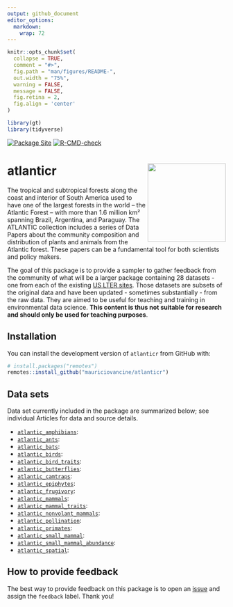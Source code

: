 ```yaml
---
output: github_document
editor_options: 
  markdown: 
    wrap: 72
---
```


```r
knitr::opts_chunk$set(
  collapse = TRUE,
  comment = "#>",
  fig.path = "man/figures/README-",
  out.width = "75%",
  warning = FALSE,
  message = FALSE,
  fig.retina = 2,
  fig.align = 'center'
)

library(gt)
library(tidyverse)
```

<!-- badges: start -->

[![Package
Site](https://github.com/mauriciovancine/atlanticr/workflows/pkgdown/badge.svg)](https://github.com/mauriciovancine/atlanticr/actions)
[![R-CMD-check](https://github.com/mauriciovancine/atlanticr/workflows/R-CMD-check/badge.svg)](https://github.com/mauriciovancine/atlanticr/actions)

<!-- badges: end -->

# atlanticr <a href='https://lter.github.io/atlanticr/'><img src="hexagon/logo.png" id="home_logo" align="right" height="180"/></a>

The tropical and subtropical forests along the coast and interior of South America 
used to have one of the largest forests in the world – the Atlantic Forest – with 
more than 1.6 million km² spanning Brazil, Argentina, and Paraguay. The ATLANTIC 
collection includes a series of Data Papers about the community composition and 
distribution of plants and animals from the Atlantic forest. These papers can be 
a fundamental tool for both scientists and policy makers.

The goal of this package is to provide a sampler to gather feedback from
the community of what will be a larger package containing 28 datasets -
one from each of the existing [US LTER
sites](https://lternet.edu/site/). Those datasets are subsets of the
original data and have been updated - sometimes substantially - from the
raw data. They are aimed to be useful for teaching and training in
environmental data science. **This content is thus not suitable for
research and should only be used for teaching purposes**.

## Installation

You can install the development version of `atlanticr` from
GitHub with:

``` r
# install.packages("remotes")
remotes::install_github("mauriciovancine/atlanticr")
```
 
## Data sets

Data set currently included in the package are summarized below;
see individual Articles for data and source details.

- [`atlantic_amphibians`](https://mauriciovancine.github.io/atlanticr/reference/atlantic_amphibians.html):
- [`atlantic_ants`](https://mauriciovancine.github.io/atlanticr/reference/atlantic_ants.html):
- [`atlantic_bats`](https://mauriciovancine.github.io/atlanticr/reference/atlantic_bats.html):
- [`atlantic_birds`](https://mauriciovancine.github.io/atlanticr/reference/atlantic_birds.html):
- [`atlantic_bird_traits`](https://mauriciovancine.github.io/atlanticr/reference/atlantic_bird_traits.html):
- [`atlantic_butterflies`](https://mauriciovancine.github.io/atlanticr/reference/atlantic_butterflies.html):
- [`atlantic_camtraps`](https://mauriciovancine.github.io/atlanticr/reference/atlantic_camtraps.html):
- [`atlantic_epiphytes`](https://mauriciovancine.github.io/atlanticr/reference/atlantic_epiphytes.html):
- [`atlantic_frugivory`](https://mauriciovancine.github.io/atlanticr/reference/atlantic_frugivory.html):
- [`atlantic_mammals`](https://mauriciovancine.github.io/atlanticr/reference/atlantic_mammals.html):
- [`atlantic_mammal_traits`](https://mauriciovancine.github.io/atlanticr/reference/atlantic_mammal_traits.html):
- [`atlantic_nonvolant_mammals`](https://mauriciovancine.github.io/atlanticr/reference/atlantic_nonvolant_mammals.html):
- [`atlantic_pollination`](https://mauriciovancine.github.io/atlanticr/reference/atlantic_pollination.html):
- [`atlantic_primates`](https://mauriciovancine.github.io/atlanticr/reference/atlantic_primates.html):
- [`atlantic_small_mammal`](https://mauriciovancine.github.io/atlanticr/reference/atlantic_small_mammal.html):
- [`atlantic_small_mammal_abundance`](https://mauriciovancine.github.io/atlanticr/reference/atlantic_small_mammal_abundance.html):
- [`atlantic_spatial`](https://mauriciovancine.github.io/atlanticr/reference/atlantic_spatial.html):

## How to provide feedback

The best way to provide feedback on this package is to open an
[issue](https://github.com/mauriciovancine/atlanticr/issues) and assign the
`feedback` label. Thank you!
